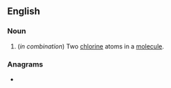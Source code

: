 ==English==

===Noun===
{{en-noun|-}}

# {{label|en|organic chemistry}} (''in combination'') Two [[chlorine]] atoms in a [[molecule]].

===Anagrams===
* {{l|en|chloroid}}